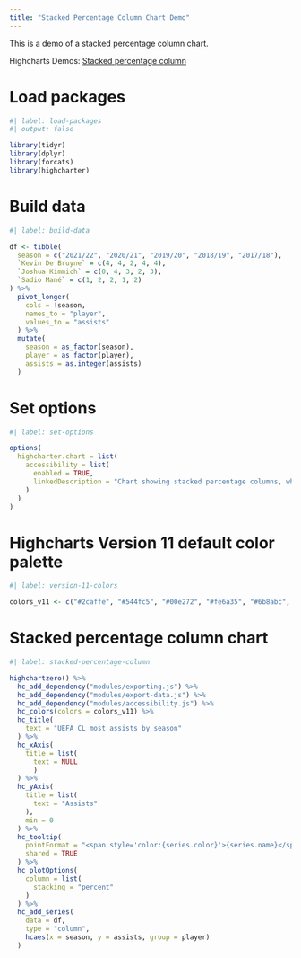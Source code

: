```yaml
---
title: "Stacked Percentage Column Chart Demo"
---
```


This is a demo of a stacked percentage column chart.

Highcharts Demos: [Stacked percentage column](https://www.highcharts.com/demo/column-stacked-percent)

# Load packages

```r
#| label: load-packages
#| output: false

library(tidyr)
library(dplyr)
library(forcats)
library(highcharter)
```

# Build data

```r
#| label: build-data

df <- tibble(
  season = c("2021/22", "2020/21", "2019/20", "2018/19", "2017/18"),
  `Kevin De Bruyne` = c(4, 4, 2, 4, 4),
  `Joshua Kimmich` = c(0, 4, 3, 2, 3),
  `Sadio Mané` = c(1, 2, 2, 1, 2)
) %>% 
  pivot_longer(
    cols = !season,
    names_to = "player",
    values_to = "assists"
  ) %>% 
  mutate(
    season = as_factor(season),
    player = as_factor(player),
    assists = as.integer(assists)
  )
```

# Set options

```r
#| label: set-options

options(
  highcharter.chart = list(
    accessibility = list(
      enabled = TRUE,
      linkedDescription = "Chart showing stacked percentage columns, where each column totals 100%, and each element value is visualized by giving it a size relative to the other elements."
    )
  )
)
```

# Highcharts Version 11 default color palette

```r
#| label: version-11-colors

colors_v11 <- c("#2caffe", "#544fc5", "#00e272", "#fe6a35", "#6b8abc", "#d568fb", "#2ee0ca", "#fa4b42", "#feb56a", "#91e8e1")
```

# Stacked percentage column chart

```r
#| label: stacked-percentage-column

highchartzero() %>% 
  hc_add_dependency("modules/exporting.js") %>% 
  hc_add_dependency("modules/export-data.js") %>% 
  hc_add_dependency("modules/accessibility.js") %>% 
  hc_colors(colors = colors_v11) %>% 
  hc_title(
    text = "UEFA CL most assists by season"
  ) %>% 
  hc_xAxis(
    title = list(
      text = NULL
      )
  ) %>% 
  hc_yAxis(
    title = list(
      text = "Assists"
    ),
    min = 0
  ) %>% 
  hc_tooltip(
    pointFormat = "<span style='color:{series.color}'>{series.name}</span>: <b>{point.y}</b> ({point.percentage:.0f}%)<br/>",
    shared = TRUE
  ) %>% 
  hc_plotOptions(
    column = list(
      stacking = "percent"
    )
  ) %>% 
  hc_add_series(
    data = df,
    type = "column",
    hcaes(x = season, y = assists, group = player)
  ) 
```
